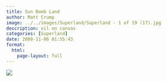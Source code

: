 ```yaml
---
title: Sun Bomb Land
author: Matt Crump
image: ../../images/Superland/Superland - 1 of 19 (17).jpg
description: oil on canvas
categories: [Superland]
date: 2008-11-06 01:55:43
format:
  html:
    page-layout: full
---
```


![](../../images/Superland/Superland - 1 of 19 (17).jpg)

